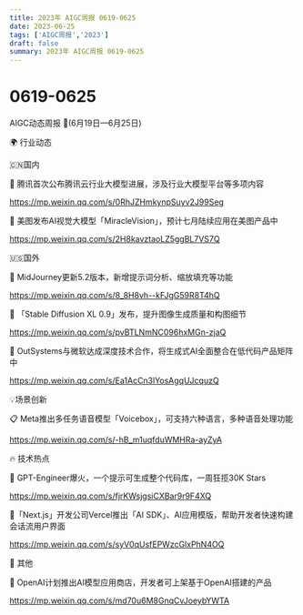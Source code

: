 ```yaml
---
title: 2023年 AIGC周报 0619-0625
date: 2023-06-25
tags: ['AIGC周报','2023']
draft: false
summary: 2023年 AIGC周报 0619-0625
---
```

# 0619-0625



AIGC动态周报 🚀(6月19日—6月25日)

🌍 行业动态

🇨🇳国内

📰 腾讯首次公布腾讯云行业大模型进展，涉及行业大模型平台等多项内容

https://mp.weixin.qq.com/s/0RhJZHmkynpSuyv2J99Seg

📰 美图发布AI视觉大模型「MiracleVision」，预计七月陆续应用在美图产品中

https://mp.weixin.qq.com/s/2H8kavztaoLZ5ggBL7VS7Q

🇺🇸国外

📰 MidJourney更新5.2版本，新增提示词分析、缩放填充等功能

https://mp.weixin.qq.com/s/8_8H8vh--kFJgG59R8T4hQ

📰 「Stable Diffusion XL 0.9」发布，提升图像生成质量和构图细节

https://mp.weixin.qq.com/s/pvBTLNmNC096hxMGn-zjaQ

📰 OutSystems与微软达成深度技术合作，将生成式AI全面整合在低代码产品矩阵中

https://mp.weixin.qq.com/s/Ea1AcCn3lYosAgqUJcquzQ

💡场景创新

📋 Meta推出多任务语音模型「Voicebox」，可支持六种语言，多种语音处理功能

https://mp.weixin.qq.com/s/-hB_m1uqfduWMHRa-ayZyA

🔥 技术热点

📝 GPT-Engineer爆火，一个提示可生成整个代码库，一周狂揽30K Stars

https://mp.weixin.qq.com/s/fjrKWsjgsiCXBar9r9F4XQ

📝「Next.js」开发公司Vercel推出「AI SDK」、AI应用模版，帮助开发者快速构建会话流用户界面

https://mp.weixin.qq.com/s/syV0qUsfEPWzcGlxPhN4OQ

🎉 其他

🚀 OpenAI计划推出AI模型应用商店，开发者可上架基于OpenAI搭建的产品

https://mp.weixin.qq.com/s/md70u6M8GnqCvJoeybYWTA
